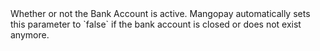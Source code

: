   

  
<ParamField body="Active" type="boolean" required>     
Whether or not the Bank Account is active.
Mangopay automatically sets this parameter to `false` if the bank account is closed or does not exist anymore.  
</ParamField>